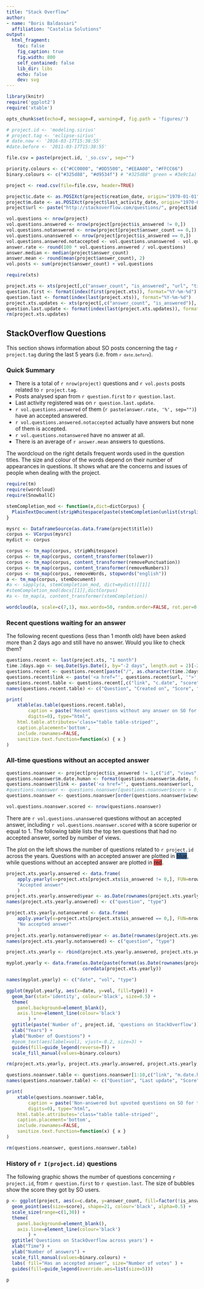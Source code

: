 ```yaml
---
title: "Stack Overflow"
author:
- name: "Boris Baldassari"
  affiliation: "Castalia Solutions"
output:
  html_fragment:
    toc: false
    fig_caption: true
    fig.width: 800
    self_contained: false
    lib_dir: libs
    echo: false
    dev: svg
---
```


```r
library(knitr)
require('ggplot2')
require('xtable')

opts_chunk$set(echo=F, message=F, warning=F, fig.path = 'figures/')

# project.id <- 'modeling.sirius'
# project.tag <- 'eclipse-sirius'
# date.now <- '2016-03-17T15:38:55'
#date.before <- '2011-03-17T15:38:55'

file.csv = paste(project.id, '_so.csv', sep="")

priority.colours <- c("#CC0000", "#DD5500", "#EEAA00", "#FFCC66")
binary.colours <- c("#325d88", "#d9534f") # "#325d88" green = #3e9c1a)

project <- read.csv(file=file.csv, header=TRUE)

project$c.date <- as.POSIXct(project$creation_date, origin="1970-01-01")
project$m.date <- as.POSIXct(project$last_activity_date, origin="1970-01-01")
project$url <- paste("http://stackoverflow.com/questions/", project$id, sep="")

vol.questions <- nrow(project)
vol.questions.answered <- nrow(project[project$is_answered != 0,])
vol.questions.notanswered <- nrow(project[project$answer_count == 0,])
vol.questions.unanswered <- nrow(project[project$is_answered == 0,])
vol.questions.answered.notaccepted <- vol.questions.unanswered - vol.questions.notanswered
answer.rate <- round(100 * vol.questions.answered / vol.questions)
answer.median <- median(project$answer_count)
answer.mean <- round(mean(project$answer_count), 2)
vol.posts <- sum(project$answer_count) + vol.questions

require(xts)

project.xts <- xts(project[,c("answer_count", "is_answered", "url", "title", "c.date", "m.date", "score", "views")], project$c.date)
question.first <- format(index(first(project.xts)), format="%Y-%m-%d")
question.last <- format(index(last(project.xts)), format="%Y-%m-%d")
project.xts.updates <- xts(project[,c("answer_count", "is_answered")], project$m.date)
question.last.update <- format(index(last(project.xts.updates)), format="%Y-%m-%d %H:%S")
rm(project.xts.updates)
```

<div class="row"><div class="col-lg-6">

## StackOverflow Questions

  <p>This section shows information about SO posts concerning the tag ``r project.tag`` during the last 5 years (i.e.&nbsp;from <code>`r date.before`</code>). </p>

  <h3>Quick Summary</h3>

  <ul>
  <li>There is a total of ``r nrow(project)`` questions and ``r vol.posts`` posts related to ``r project.tag``.</li>
  <li>Posts analysed span from ``r question.first`` to ``r question.last``.</li>
  <li>Last activity registered was on ``r question.last.update``.</li>
  <li>``r vol.questions.answered`` of them (``r paste(answer.rate, '%', sep="")``) have an accepted answered.</li>
  <li>``r vol.questions.answered.notaccepted`` actually have answers but none of them is accepted.</li>
  <li>``r vol.questions.notanswered`` have no answer at all.</li>
  <li>There is an average of ``r answer.mean`` answers to questions.</li>
  </ul>

  <p>The wordcloud on the right details frequent words used in the question titles. The size and colour of the words depend on their number of appearances in questions. It shows what are the concerns and issues of people when dealing with the project.</p>

 </div><div class="col-lg-5">

```r
require(tm)
require(wordcloud)
require(SnowballC)

stemCompletion_mod <- function(x,dict=dictCorpus) {
  PlainTextDocument(stripWhitespace(paste(stemCompletion(unlist(strsplit(as.character(x)," ")),dictionary=dict, type="shortest"),sep="", collapse=" ")))
}

mysrc <- DataframeSource(as.data.frame(project$title))
corpus <- VCorpus(mysrc)
mydict <- corpus

corpus <- tm_map(corpus, stripWhitespace)
corpus <- tm_map(corpus, content_transformer(tolower))
corpus <- tm_map(corpus, content_transformer(removePunctuation))
corpus <- tm_map(corpus, content_transformer(removeNumbers))
corpus <- tm_map(corpus, removeWords, stopwords("english"))
a <- tm_map(corpus, stemDocument)
#a <- sapply(a, stemCompletion_mod, dict=mydict)[[1]]
#stemCompletion_mod(docs[[1]],dictCorpus)
#a <- tm_map(a, content_transformer(stemCompletion))

wordcloud(a, scale=c(7,1), max.words=50, random.order=FALSE, rot.per=0.15, use.r.layout=FALSE, colors=brewer.pal(8, "Dark2"))

```

</div></div>

<h3>Recent questions waiting for an answer</h3>

<p>The following recent questions (less than 1 month old) have been asked more than 2 days ago and still have no answer. Would you like to check them?</p>


```r
questions.recent <- last(project.xts, "1 month")
time.2days.ago <- seq.Date(Sys.Date(), by="-2 days", length.out = 2)[-2]
questions.recent <- questions.recent[paste("/", as.character(time.2days.ago), sep="")]
questions.recent$link <- paste('<a href="', questions.recent$url, '">', questions.recent$title, '</a>', sep="")
questions.recent.table <- questions.recent[,c("link", "c.date", "score", "views")]
names(questions.recent.table) <- c("Question", "Created on", "Score", "Views")

print(
    xtable(as.table(questions.recent.table),
        caption = paste('Recent questions without any answer on SO for tag', project.id, sep=" "),
        digits=0), type="html",
    html.table.attributes='class="table table-striped"',
    caption.placement='bottom',
    include.rownames=FALSE,
    sanitize.text.function=function(x) { x }
)
```


### All-time questions without an accepted answer

```r
questions.noanswer <- project[project$is_answered != 1,c("id", "views", "score", "title", "url", "m.date")]
questions.noanswer$m.date.human <- format(questions.noanswer$m.date, format="%Y-%m-%d %H:%M")
questions.noanswer$link <- paste('<a href="', questions.noanswer$url, '">', questions.noanswer$title, '</a>', sep="")
#questions.noanswer <- questions.noanswer[questions.noanswer$score > 0,]
questions.noanswer <- questions.noanswer[order(questions.noanswer$views, decreasing=T),]

vol.questions.noanswer.scored <- nrow(questions.noanswer)
```

<div class="row"><div class="col-lg-6">

  <p>There are `r vol.questions.unanswered` questions without an accepted answer, including ``r vol.questions.noanswer.scored`` with a score superior or equal to 1. The following table lists the top ten questions that had no accepted answer, sorted by number of views.</p>

  <p>The plot on the left shows the number of questions related to ``r project.id`` across the years. Questions with an accepted answer are plotted in <span class="label" style="background-color: #325d88">blue</span>, while questions without an accepted answer are plotted in <span class="label" style="background-color: #d9534f">red</span>.</p>

 </div><div class="col-lg-6">

```r
project.xts.yearly.answered <- data.frame(
    apply.yearly(x=project.xts[project.xts$is_answered != 0,], FUN=nrow),
    "Accepted answer"
    )
project.xts.yearly.answered$year <- as.Date(rownames(project.xts.yearly.answered))
names(project.xts.yearly.answered) <- c("question", "type")

project.xts.yearly.notanswered <- data.frame(
    apply.yearly(x=project.xts[project.xts$is_answered == 0,], FUN=nrow),
    "No accepted answer"
    )
project.xts.yearly.notanswered$year <- as.Date(rownames(project.xts.yearly.notanswered))
names(project.xts.yearly.notanswered) <- c("question", "type")

project.xts.yearly <- rbind(project.xts.yearly.answered, project.xts.yearly.notanswered)

myplot.yearly <- data.frame(as.Date(paste(format(as.Date(rownames(project.xts.yearly)), format="%Y"), "-01-01", sep="")),
                            coredata(project.xts.yearly))

names(myplot.yearly) <- c("date", "vol", "type")

ggplot(myplot.yearly, aes(x=date, y=vol, fill=type)) +
  geom_bar(stat='identity', colour='black', size=0.5) +
  theme(
    panel.background=element_blank(),
    axis.line=element_line(colour='black')
        ) +
  ggtitle(paste('Number of', project.id, 'questions on StackOverflow')) +
  xlab("Years") +
  ylab("Number of Questions") +
  #geom_text(aes(label=vol), vjust=-0.2, size=3) +
  guides(fill=guide_legend(reverse=T)) +
  scale_fill_manual(values=binary.colours)

rm(project.xts.yearly, project.xts.yearly.answered, project.xts.yearly.notanswered, myplot.yearly)
```

</div></div>

```r

questions.noanswer.table <- questions.noanswer[1:10,c("link", "m.date.human", "score", "views")]
names(questions.noanswer.table) <- c("Question", "Last update", "Score", "Views")

print(
    xtable(questions.noanswer.table,
        caption = paste('Non-answered but upvoted questions on SO for tag', project.id, sep=" "),
        digits=0), type="html",
    html.table.attributes='class="table table-striped"',
    caption.placement='bottom',
    include.rownames=FALSE,
    sanitize.text.function=function(x) { x }
)

rm(questions.noanswer, questions.noanswer.table)
```


<div class="row"><div class="col-lg-12">

### History of `r I(project.id)` questions

  <p>The following graphic shows the number of questions concerning  ``r project.id``, from ``r question.first`` to ``r question.last``. The size of bubbles show the score they got by SO users. </p>

```r
p <- ggplot(project, aes(x=c.date, y=answer_count, fill=factor(!is_answered))) +
  geom_point(aes(size=score), shape=21, colour='black', alpha=0.5) +
  scale_size(range=c(1,30)) + 
  theme(
    panel.background=element_blank(),
    axis.line=element_line(colour='black')
        ) +
  ggtitle('Questions on StackOverflow across years') +
  xlab("Time") +
  ylab("Number of answers") +
  scale_fill_manual(values=binary.colours) +
  labs( fill="Has an accepted answer", size="Number of votes" ) +
  guides(fill=guide_legend(override.aes=list(size=5)))

p
```

</div></div>